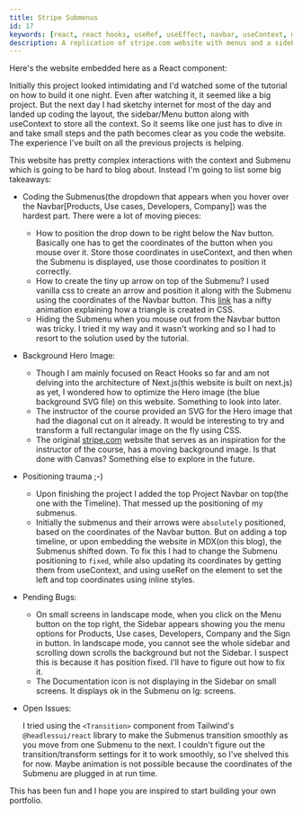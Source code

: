 ```yaml
---
title: Stripe Submenus
id: 17
keywords: [react, react hooks, useRef, useEffect, navbar, useContext, menus, submenus, sidebar, stripe website]
description: A replication of stripe.com website with menus and a sidebar
---
```

Here's the website embedded here as a React component:

<Stripe/>



Initially this project looked intimidating and I'd watched some of the tutorial on how to build it one night. Even after watching it, it seemed like
a big project. But the next day I had sketchy internet for most of the day and landed up coding the layout, the sidebar/Menu button along with useContext to store all the context.
So it seems like one just has to dive in and take small steps and the path becomes clear as you code the website.
The experience I've built on all the previous projects is helping.


This website has pretty complex interactions with the context and Submenu which is going to be hard to blog about. Instead I'm going to list some big takeaways:


- Coding the Submenus(the dropdown that appears when you hover over the Navbar[Products, Use cases, Developers, Company]) was the hardest part. There were a lot of moving pieces:
  * How to position the drop down to be right below the Nav button. Basically one has to get the coordinates of the button when you mouse over it. Store those coordinates in useContext, and then when the Submenu is displayed, use those coordinates to position it correctly.
  * How to create the tiny up arrow on top of the Submenu? I used vanilla css to create an arrow and position it along with the Submenu using the coordinates of the Navbar button. This [link](https://css-tricks.com/snippets/css/css-triangle/) has a nifty animation explaining how a triangle is created in CSS.
  * Hiding the Submenu when you mouse out from the Navbar button was tricky. I tried it my way and it wasn't working and so I had to resort to the solution used by the tutorial.


- Background Hero Image:
  * Though I am mainly focused on React Hooks so far and am not delving into the architecture of Next.js(this website is built on next.js) as yet, I wondered how to optimize the Hero image (the blue background SVG file) on this website. Something to look into later.
  * The instructor of the course provided an SVG for the Hero image that had the diagonal cut on it already. It would be interesting to try and transform a full rectangular image on the fly using CSS.
  * The original [stripe.com](stripe.com) website that serves as an inspiration for the instructor of the course, has a moving background image. Is that done with Canvas? Something else to explore in the future.


- Positioning trauma ;-)
  * Upon finishing the project I added the top Project Navbar on top(the one with the Timeline). That messed up the positioning of my submenus. 
  * Initially the submenus and their arrows were `absolutely` positioned, based on the coordinates of the Navbar button. But on adding a top timeline, or upon embedding the website in MDX(on this blog),
  the Submenus shifted down. To fix this I had to change the Submenu positioning to `fixed`, while also updating its coordinates by getting them from useContext, and using useRef on the element to set the left and top coordinates using inline styles.


- Pending Bugs:
  
  * On small screens in landscape mode, when you click on the Menu button on the top right, the Sidebar appears showing you the menu options for Products, Use cases, Developers, Company and the Sign in button.
    In landscape mode, you cannot see the whole sidebar and scrolling down scrolls the background but not the Sidebar. I suspect this is because it has position fixed. I'll have to figure out how to fix it.
  * The Documentation icon is not displaying in the Sidebar on small screens. It displays ok in the Submenu on lg: screens.


- Open Issues:
  
  I tried using the `<Transition>` component from Tailwind's `@headlessui/react` library to make the Submenus transition smoothly as you move from one Submenu to the next. I couldn't figure out the transition/transform settings for it to work smoothly, so I've shelved this for now. Maybe animation is not possible because the coordinates of the Submenu are plugged in at run time.


This has been fun and I hope you are inspired to start building your own portfolio. 